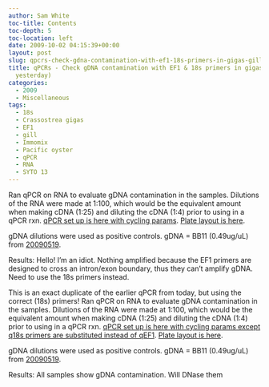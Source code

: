 ```yaml
---
author: Sam White
toc-title: Contents
toc-depth: 5
toc-location: left
date: 2009-10-02 04:15:39+00:00
layout: post
slug: qpcrs-check-gdna-contamination-with-ef1-18s-primers-in-gigas-gill-rna-from-yesterday
title: qPCRs - Check gDNA contamination with EF1 & 18s primers in gigas gill RNA (from
  yesterday)
categories:
  - 2009
  - Miscellaneous
tags:
  - 18s
  - Crassostrea gigas
  - EF1
  - gill
  - Immomix
  - Pacific oyster
  - qPCR
  - RNA
  - SYTO 13
---
```


Ran qPCR on RNA to evaluate gDNA contamination in the samples. Dilutions of the RNA were made at 1:100, which would be the equivalent amount when making cDNA (1:25) and diluting the cDNA (1:4) prior to using in a qPCR rxn. [qPCR set up is here with cycling params](https://eagle.fish.washington.edu/Arabidopsis/Notebook%20Workup%20Files/20091001-01.jpg). [Plate layout is here](http://eagle.fish.washington.edu/Arabidopsis/Notebook%20Workup%20Files/20091001-02.jpg).

gDNA dilutions were used as positive controls. gDNA = BB11 (0.49ug/uL) from [20090519](/Sam%27s+Working+Notebook+Jan-May+2009#sjw20090519).

Results: Hello! I'm an idiot. Nothing amplified because the EF1 primers are designed to cross an intron/exon boundary, thus they can't amplify gDNA. Need to use the 18s primers instead.



This is an exact duplicate of the earlier qPCR from today, but using the correct (18s) primers! Ran qPCR on RNA to evaluate gDNA contamination in the samples. Dilutions of the RNA were made at 1:100, which would be the equivalent amount when making cDNA (1:25) and diluting the cDNA (1:4) prior to using in a qPCR rxn. [qPCR set up is here with cycling params except q18s primers are substituted instead of qEF1](https://eagle.fish.washington.edu/Arabidopsis/Notebook%20Workup%20Files/20091001-01.jpg). [Plate layout is here](http://eagle.fish.washington.edu/Arabidopsis/Notebook%20Workup%20Files/20091001-03.jpg).

gDNA dilutions were used as positive controls. gDNA = BB11 (0.49ug/uL) from [20090519](/Sam%27s+Working+Notebook+Jan-May+2009#sjw20090519).

Results: All samples show gDNA contamination. Will DNase them
